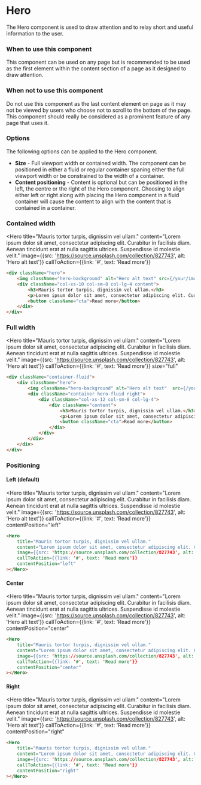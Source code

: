 
<Meta title="Components/Content/Hero" component={Hero} />

# Hero

The Hero component is used to draw attention and to relay short and useful information to the user.

### When to use this component

This component can be used on any page but is recommended to be used as the first element within the content section of a page as it designed to draw attention.

### When not to use this component

Do not use this component as the last content element on page as it may not be viewed by users who choose not to scroll to the bottom of the page. This component should really be considered as a prominent feature of any page that uses it.

### Options

The following options can be applied to the Hero component.

- **Size** - Full viewport width or contained width. The component can be positioned in either a fluid or regular container spaning either the full viewport width or be constrained to the width of a container.
- **Content positioning** - Content is optional but can be positioned in the left, the centre or the right of the Hero component. Choosing to align either left or right along with placing the Hero component in a fluid container will cause the content to align with the content that is contained in a container.

### Contained width

<Hero
    title="Mauris tortor turpis, dignissim vel ullam."
    content="Lorem ipsum dolor sit amet, consectetur adipiscing elit. Curabitur in facilisis diam. Aenean tincidunt erat at nulla sagittis ultrices. Suspendisse id molestie velit."
    image={{src: 'https://source.unsplash.com/collection/827743', alt: 'Hero alt text'}}
    callToAction={{link: '#', text: 'Read more'}}
></Hero>

```HTML
<div className="hero">
    <img className="hero-background" alt="Hero alt text" src={/your/image/path/image.jpg} />
    <div className="col-xs-10 col-sm-8 col-lg-4 content">
        <h3>Mauris tortor turpis, dignissim vel ullam.</h3>
        <p>Lorem ipsum dolor sit amet, consectetur adipiscing elit. Curabitur in facilisis diam. Aenean tincidunt erat at nulla sagittis ultrices. Suspendisse id molestie velit.</p>
        <button className="cta">Read more</button>
    </div>
</div>
```

### Full width

<Hero
    title="Mauris tortor turpis, dignissim vel ullam."
    content="Lorem ipsum dolor sit amet, consectetur adipiscing elit. Curabitur in facilisis diam. Aenean tincidunt erat at nulla sagittis ultrices. Suspendisse id molestie velit."
    image={{src: 'https://source.unsplash.com/collection/827743', alt: 'Hero alt text'}}
    callToAction={{link: '#', text: 'Read more'}}
    size="full"
></Hero>

```HTML
<div className="container-fluid">
    <div className="hero">
        <img className="hero-background" alt="Hero alt text"  src={/your/image/path/image.jpg} />
        <div className="container hero-fluid right">
            <div className="col-xs-12 col-sm-8 col-lg-4">
                <div className="content">
                    <h3>Mauris tortor turpis, dignissim vel ullam.</h3>
                    <p>Lorem ipsum dolor sit amet, consectetur adipiscing elit. Curabitur in facilisis diam. Aenean tincidunt erat at nulla sagittis ultrices. Suspendisse id molestie velit.</p>
                    <button className="cta">Read more</button>
                </div>
            </div>
        </div>
    </div>
</div>
```

### Positioning

#### Left (default)

<Hero
    title="Mauris tortor turpis, dignissim vel ullam."
    content="Lorem ipsum dolor sit amet, consectetur adipiscing elit. Curabitur in facilisis diam. Aenean tincidunt erat at nulla sagittis ultrices. Suspendisse id molestie velit."
    image={{src: 'https://source.unsplash.com/collection/827743', alt: 'Hero alt text'}}
    callToAction={{link: '#', text: 'Read more'}}
    contentPosition="left"
></Hero>

```HTML
<Hero
    title="Mauris tortor turpis, dignissim vel ullam."
    content="Lorem ipsum dolor sit amet, consectetur adipiscing elit. Curabitur in facilisis diam. Aenean tincidunt erat at nulla sagittis ultrices. Suspendisse id molestie velit."
    image={{src: 'https://source.unsplash.com/collection/827743', alt: 'Hero alt text'}}
    callToAction={{link: '#', text: 'Read more'}}
    contentPosition="left"
></Hero>
```

#### Center

<Hero
    title="Mauris tortor turpis, dignissim vel ullam."
    content="Lorem ipsum dolor sit amet, consectetur adipiscing elit. Curabitur in facilisis diam. Aenean tincidunt erat at nulla sagittis ultrices. Suspendisse id molestie velit."
    image={{src: 'https://source.unsplash.com/collection/827743', alt: 'Hero alt text'}}
    callToAction={{link: '#', text: 'Read more'}}
    contentPosition="center"
></Hero>

```HTML
<Hero
    title="Mauris tortor turpis, dignissim vel ullam."
    content="Lorem ipsum dolor sit amet, consectetur adipiscing elit. Curabitur in facilisis diam. Aenean tincidunt erat at nulla sagittis ultrices. Suspendisse id molestie velit."
    image={{src: 'https://source.unsplash.com/collection/827743', alt: 'Hero alt text'}}
    callToAction={{link: '#', text: 'Read more'}}
    contentPosition="center"
></Hero>
```

#### Right 

<Hero
    title="Mauris tortor turpis, dignissim vel ullam."
    content="Lorem ipsum dolor sit amet, consectetur adipiscing elit. Curabitur in facilisis diam. Aenean tincidunt erat at nulla sagittis ultrices. Suspendisse id molestie velit."
    image={{src: 'https://source.unsplash.com/collection/827743', alt: 'Hero alt text'}}
    callToAction={{link: '#', text: 'Read more'}}
    contentPosition="right"
></Hero>

```HTML
<Hero
    title="Mauris tortor turpis, dignissim vel ullam."
    content="Lorem ipsum dolor sit amet, consectetur adipiscing elit. Curabitur in facilisis diam. Aenean tincidunt erat at nulla sagittis ultrices. Suspendisse id molestie velit."
    image={{src: 'https://source.unsplash.com/collection/827743', alt: 'Hero alt text'}}
    callToAction={{link: '#', text: 'Read more'}}
    contentPosition="right"
></Hero>
```
